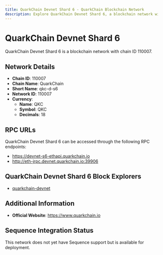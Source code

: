 ```yaml
--- 
title: QuarkChain Devnet Shard 6 - QuarkChain Blockchain Network
description: Explore QuarkChain Devnet Shard 6, a blockchain network with chain ID 110007. Learn about its native currency, QKC, and how to interact with the network.
---
```


# QuarkChain Devnet Shard 6

QuarkChain Devnet Shard 6 is a blockchain network with chain ID 110007.

## Network Details

- **Chain ID**: 110007
- **Chain Name**: QuarkChain
- **Short Name**: qkc-d-s6
- **Network ID**: 110007
- **Currency**: 
  - **Name**: QKC
  - **Symbol**: QKC
  - **Decimals**: 18

## RPC URLs

QuarkChain Devnet Shard 6 can be accessed through the following RPC endpoints:

- https://devnet-s6-ethapi.quarkchain.io
- http://eth-jrpc.devnet.quarkchain.io:39906

## QuarkChain Devnet Shard 6 Block Explorers

- [quarkchain-devnet](https://devnet.quarkchain.io/6)

## Additional Information

- **Official Website**: https://www.quarkchain.io

## Sequence Integration Status

This network does not yet have Sequence support but is available for deployment.
